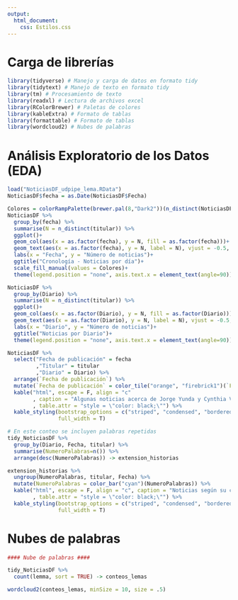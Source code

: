 ```yaml
---
output:
  html_document:
    css: Estilos.css
---
```


# **Carga de librerías**

```r
library(tidyverse) # Manejo y carga de datos en formato tidy
library(tidytext) # Manejo de texto en formato tidy
library(tm) # Procesamiento de texto
library(readxl) # Lectura de archivos excel
library(RColorBrewer) # Paletas de colores
library(kableExtra) # Formato de tablas
library(formattable) # Formato de tablas
library(wordcloud2) # Nubes de palabras
```

# **Análisis Exploratorio de los Datos (EDA)**

```r
load("NoticiasDF_udpipe_lema.RData")
NoticiasDF$fecha = as.Date(NoticiasDF$Fecha)

Colores = colorRampPalette(brewer.pal(8,"Dark2"))(n_distinct(NoticiasDF$fecha))
NoticiasDF %>% 
  group_by(fecha) %>% 
  summarise(N = n_distinct(titular)) %>% 
  ggplot()+
  geom_col(aes(x = as.factor(fecha), y = N, fill = as.factor(fecha)))+
  geom_text(aes(x = as.factor(fecha), y = N, label = N), vjust = -0.5, family = "serif")+
  labs(x = "Fecha", y = "Número de noticias")+
  ggtitle("Cronología - Noticias por día")+
  scale_fill_manual(values = Colores)+
  theme(legend.position = "none", axis.text.x = element_text(angle=90))

NoticiasDF %>% 
  group_by(Diario) %>% 
  summarise(N = n_distinct(titular)) %>% 
  ggplot()+
  geom_col(aes(x = as.factor(Diario), y = N, fill = as.factor(Diario)))+
  geom_text(aes(x = as.factor(Diario), y = N, label = N), vjust = -0.5, family = "serif")+
  labs(x = "Diario", y = "Número de noticias")+
  ggtitle("Noticias por Diario")+
  theme(legend.position = "none", axis.text.x = element_text(angle=90))

NoticiasDF %>%
  select("Fecha de publicación" = fecha
         ,"Titular" = titular
         ,"Diario" = Diario) %>%
  arrange(`Fecha de publicación`) %>%
  mutate(`Fecha de publicación` = color_tile("orange", "firebrick1")(`Fecha de publicación`)) %>%
  kable("html", escape = F, align = "c"
        , caption = "Algunas noticias acerca de Jorge Yunda y Cynthia Viteri"
        , table.attr = "style = \"color: black;\"") %>%
  kable_styling(bootstrap_options = c("striped", "condensed", "bordered"), 
                full_width = T)
```

```r
# En este conteo se incluyen palabras repetidas
tidy_NoticiasDF %>% 
  group_by(Diario, Fecha, titular) %>% 
  summarise(NumeroPalabras=n()) %>% 
  arrange(desc(NumeroPalabras)) -> extension_historias

extension_historias %>%
  ungroup(NumeroPalabras, titular, Fecha) %>%
  mutate(NumeroPalabras = color_bar("cyan")(NumeroPalabras)) %>%
  kable("html", escape = F, align = "c", caption = "Noticias según su conteo de palabras"
        , table.attr = "style = \"color: black;\"") %>%
  kable_styling(bootstrap_options = c("striped", "condensed", "bordered"), 
                full_width = T)
```

# **Nubes de palabras**

```r
#### Nube de palabras ####

tidy_NoticiasDF %>%
  count(lemma, sort = TRUE) -> conteos_lemas

wordcloud2(conteos_lemas, minSize = 10, size = .5)
```
